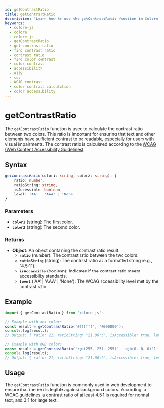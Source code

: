 ```yaml
---
id: getContrastRatio
title: getContrastRatio
description: "Learn how to use the getContrastRatio function in Colore JS to calculate the contrast ratio between two colors. Ensure your designs meet accessibility standards and improve readability with this comprehensive guide."
keywords:
  - colore-js
  - colore
  - colore js
  - getContrastRatio
  - get contrast ratio
  - find contrast ratio
  - contrast ratio
  - find color contrast
  - color contrast
  - accessibility
  - a11y
  - css
  - WCAG contrast
  - color contrast calculation
  - color accessibility
---
```



<StructuredData />

# getContrastRatio

The `getContrastRatio` function is used to calculate the contrast ratio between two colors. This ratio is important for ensuring that text and other elements have sufficient contrast to be readable, especially for users with visual impairments. The contrast ratio is calculated according to the [WCAG (Web Content Accessibility Guidelines)](https://www.w3.org/WAI/WCAG21/quickref/#contrast-minimum).

## Syntax

```typescript
getContrastRatio(color1: string, color2: string): { 
    ratio: number, 
    ratioString: string, 
    isAccessible: boolean, 
    level: 'AA' | 'AAA' | 'None'
}
```

### Parameters

- **`color1`** (string): The first color.
- **`color2`** (string): The second color.

### Returns

- **Object**: An object containing the contrast ratio result.
  - **`ratio`** (number): The contrast ratio between the two colors.
  - **`ratioString`** (string): The contrast ratio as a formatted string (e.g., "4.5:1").
  - **`isAccessible`** (boolean): Indicates if the contrast ratio meets accessibility standards.
  - **`level`** ('AA' | 'AAA' | 'None'): The WCAG accessibility level met by the contrast ratio.

## Example

```typescript
import { getContrastRatio } from 'colore-js';

// Example with hex colors
const result = getContrastRatio('#ffffff', '#000000');
console.log(result);
// Output: { ratio: 21, ratioString: "21.00:1", isAccessible: true, level: 'AAA' }

// Example with RGB colors
const result = getContrastRatio('rgb(255, 255, 255)', 'rgb(0, 0, 0)');
console.log(result);
// Output: { ratio: 21, ratioString: "21.00:1", isAccessible: true, level: 'AAA' }
```

## Usage

The `getContrastRatio` function is commonly used in web development to ensure that the text is legible against background colors. According to WCAG guidelines, a contrast ratio of at least 4.5:1 is required for normal text, and 3:1 for large text.
